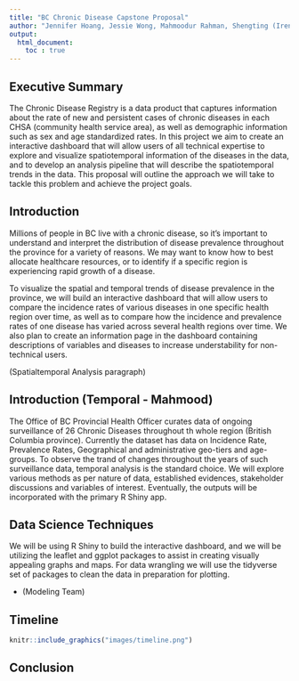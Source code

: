 ```yaml
---
title: "BC Chronic Disease Capstone Proposal"
author: "Jennifer Hoang, Jessie Wong, Mahmoodur Rahman, Shengting (Irene) Yan"
output: 
  html_document:
    toc : true
---
```


## Executive Summary 
The Chronic Disease Registry is a data product that captures information about the rate of new and persistent cases of chronic diseases in each CHSA (community health service area), as well as demographic information such as sex and age standardized rates. In this project we aim to create an interactive dashboard that will allow users of all technical expertise to explore and visualize spatiotemporal information of the diseases in the data, and to develop an analysis pipeline that will describe the spatiotemporal trends in the data. This proposal will outline the approach we will take to tackle this problem and achieve the project goals.

## Introduction 
Millions of people in BC live with a chronic disease, so it's important to understand and interpret the distribution of disease prevalence throughout the province for a variety of reasons. We may want to know how to best allocate healthcare resources, or to identify if a specific region is experiencing rapid growth of a disease. 

To visualize the spatial and temporal trends of disease prevalence in the province, we will build an interactive dashboard that will allow users to compare the incidence rates of various diseases in one specific health region over time, as well as to compare how the incidence and prevalence rates of one disease has varied across several health regions over time. We also plan to create an information page in the dashboard containing descriptions of variables and diseases to increase understability for non-technical users.

(Spatialtemporal Analysis paragraph)

## Introduction (Temporal - Mahmood)
The Office of BC Provincial Health Officer curates data of ongoing surveillance of 26 Chronic Diseases throughout th whole region (British Columbia province). Currently the dataset has data on Incidence Rate, Prevalence Rates, Geographical and administrative geo-tiers and age-groups. To observe the trand of changes throughout the years of such surveillance data, temporal analysis is the standard choice. We will explore various methods as per nature of data, established evidences, stakeholder discussions and variables of interest. Eventually, the outputs will be incorporated with the primary R Shiny app. 

## Data Science Techniques
We will be using R Shiny to build the interactive dashboard, and we will be utilizing the leaflet and ggplot packages to assist in creating visually appealing graphs and maps. For data wrangling we will use the tidyverse set of packages to clean the data in preparation for plotting.    

- (Modeling Team)

## Timeline

``` r
knitr::include_graphics("images/timeline.png")
```

## Conclusion


